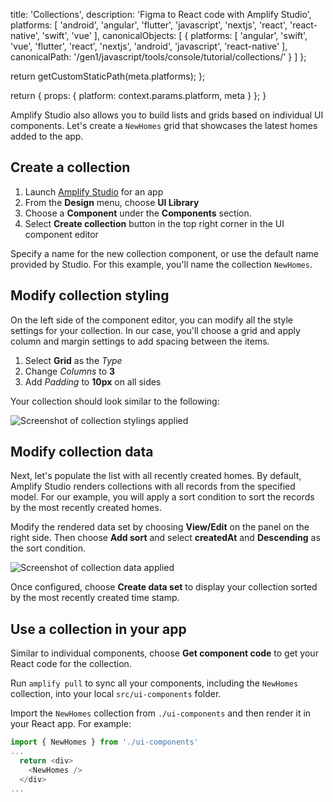                   
  title: 'Collections',
  description: 'Figma to React code with Amplify Studio',
  platforms: [
    'android',
    'angular',
    'flutter',
    'javascript',
    'nextjs',
    'react',
    'react-native',
    'swift',
    'vue'
  ],
  canonicalObjects: [
    {
      platforms: [
        'angular',
        'swift',
        'vue',
        'flutter',
        'react',
        'nextjs',
        'android',
        'javascript',
        'react-native'
      ],
      canonicalPath: '/gen1/javascript/tools/console/tutorial/collections/'
    }
  ]
};

  return getCustomStaticPath(meta.platforms);
};

  return {
    props: {
      platform: context.params.platform,
      meta
    }
  };
}
          

Amplify Studio also allows you to build lists and grids based on individual UI components. Let's create a `NewHomes` grid that showcases the latest homes added to the app.

## Create a collection

1. Launch [Amplify Studio](/[platform]/tools/console/adminui/start/#logging-in-and-creating-an-app) for an app
2. From the **Design** menu, choose **UI Library**
3. Choose a **Component** under the **Components** section.
4. Select **Create collection** button in the top right corner in the UI component editor

Specify a name for the new collection component, or use the default name provided by Studio. For this example, you'll name the collection `NewHomes`.

## Modify collection styling

On the left side of the component editor, you can modify all the style settings for your collection. In our case, you'll choose a grid and apply column and margin settings to add spacing between the items.

1. Select **Grid** as the _Type_
2. Change _Columns_ to **3**
3. Add _Padding_ to **10px** on all sides

Your collection should look similar to the following:

![Screenshot of collection stylings applied](/images/studio/collection-layout.png)

## Modify collection data

Next, let's populate the list with all recently created homes. By default, Amplify Studio renders collections with all records from the specified model. For our example, you will apply a sort condition to sort the records by the most recently created homes.

Modify the rendered data set by choosing **View/Edit** on the panel on the right side. Then choose **Add sort** and select **createdAt** and **Descending** as the sort condition.

![Screenshot of collection data applied](/images/studio/collection-data.png)

Once configured, choose **Create data set** to display your collection sorted by the most recently created time stamp.

## Use a collection in your app

Similar to individual components, choose **Get component code** to get your React code for the collection.

Run `amplify pull` to sync all your components, including the `NewHomes` collection, into your local `src/ui-components` folder.

Import the `NewHomes` collection from `./ui-components` and then render it in your React app. For example:

```js
import { NewHomes } from './ui-components'
...
  return <div>
    <NewHomes />
  </div>
...
```

